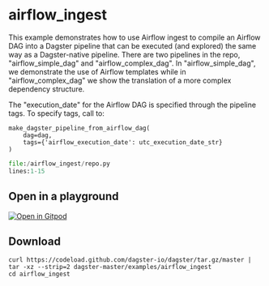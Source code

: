 # airflow_ingest

This example demonstrates how to use Airflow ingest to compile an Airflow DAG into a Dagster
pipeline that can be executed (and explored) the same way as a Dagster-native pipeline. There are
two pipelines in the repo, "airflow_simple_dag" and "airflow_complex_dag". In "airflow_simple_dag",
we demonstrate the use of Airflow templates while in "airflow_complex_dag" we show the translation
of a more complex dependency structure.

The "execution_date" for the Airflow DAG is specified through the pipeline tags. To specify tags,
call to:

```
make_dagster_pipeline_from_airflow_dag(
    dag=dag,
    tags={'airflow_execution_date': utc_execution_date_str}
)
```

```python literalinclude caption=repo.py
file:/airflow_ingest/repo.py
lines:1-15
```

## Open in a playground

[![Open in Gitpod](https://gitpod.io/button/open-in-gitpod.svg)](https://gitpod.io/#EXAMPLE=airflow_ingest/https://github.com/dagster-io/dagster)

## Download

```
curl https://codeload.github.com/dagster-io/dagster/tar.gz/master | tar -xz --strip=2 dagster-master/examples/airflow_ingest
cd airflow_ingest
```
